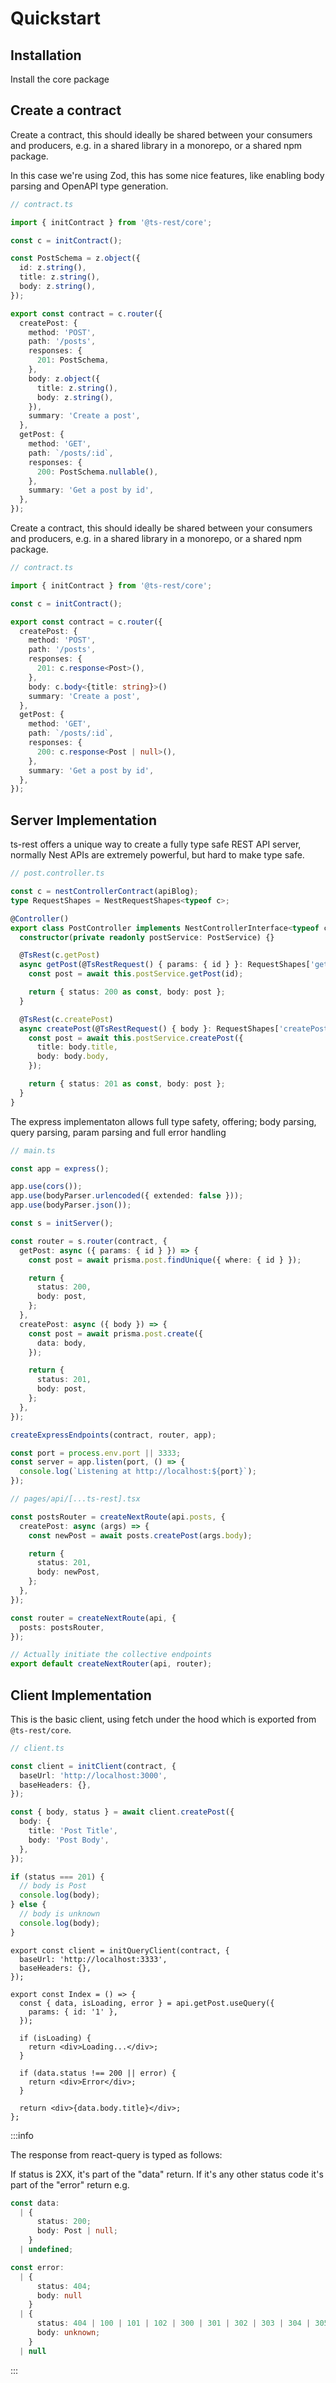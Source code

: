 
# Quickstart

## Installation

Install the core package

<InstallTabs packageName="@ts-rest/core" />

## Create a contract

<Tabs groupId="contract">
  <TabItem value="zod" label="Zod">
<p>Create a contract, this should ideally be shared between your consumers and producers, e.g. in a shared library in a monorepo, or a shared npm package.</p>

<p>
  In this case we're using Zod, this has some nice features, like enabling body
  parsing and OpenAPI type generation.
</p>

```typescript
// contract.ts

import { initContract } from '@ts-rest/core';

const c = initContract();

const PostSchema = z.object({
  id: z.string(),
  title: z.string(),
  body: z.string(),
});

export const contract = c.router({
  createPost: {
    method: 'POST',
    path: '/posts',
    responses: {
      201: PostSchema,
    },
    body: z.object({
      title: z.string(),
      body: z.string(),
    }),
    summary: 'Create a post',
  },
  getPost: {
    method: 'GET',
    path: `/posts/:id`,
    responses: {
      200: PostSchema.nullable(),
    },
    summary: 'Get a post by id',
  },
});
```

  </TabItem>
  <TabItem value="basic" label="Basic">
Create a contract, this should ideally be shared between your consumers and producers, e.g. in a shared library in a monorepo, or a shared npm package.

```typescript
// contract.ts

import { initContract } from '@ts-rest/core';

const c = initContract();

export const contract = c.router({
  createPost: {
    method: 'POST',
    path: '/posts',
    responses: {
      201: c.response<Post>(),
    },
    body: c.body<{title: string}>()
    summary: 'Create a post',
  },
  getPost: {
    method: 'GET',
    path: `/posts/:id`,
    responses: {
      200: c.response<Post | null>(),
    },
    summary: 'Get a post by id',
  },
});
```

  </TabItem>
</Tabs>

## Server Implementation

<Tabs groupId="library">
  <TabItem value="nest" label="Nest.js">
<p>ts-rest offers a unique way to create a fully type safe REST API server,
normally Nest APIs are extremely powerful, but hard to make type safe.</p>

```typescript
// post.controller.ts

const c = nestControllerContract(apiBlog);
type RequestShapes = NestRequestShapes<typeof c>;

@Controller()
export class PostController implements NestControllerInterface<typeof c> {
  constructor(private readonly postService: PostService) {}

  @TsRest(c.getPost)
  async getPost(@TsRestRequest() { params: { id } }: RequestShapes['getPost']) {
    const post = await this.postService.getPost(id);

    return { status: 200 as const, body: post };
  }

  @TsRest(c.createPost)
  async createPost(@TsRestRequest() { body }: RequestShapes['createPost']) {
    const post = await this.postService.createPost({
      title: body.title,
      body: body.body,
    });

    return { status: 201 as const, body: post };
  }
}
```

  </TabItem>
  <TabItem value="express" label="Express">
<p>The express implementaton allows full type safety, offering; body parsing, query parsing, param parsing and full error handling</p>

```typescript
// main.ts

const app = express();

app.use(cors());
app.use(bodyParser.urlencoded({ extended: false }));
app.use(bodyParser.json());

const s = initServer();

const router = s.router(contract, {
  getPost: async ({ params: { id } }) => {
    const post = await prisma.post.findUnique({ where: { id } });

    return {
      status: 200,
      body: post,
    };
  },
  createPost: async ({ body }) => {
    const post = await prisma.post.create({
      data: body,
    });

    return {
      status: 201,
      body: post,
    };
  },
});

createExpressEndpoints(contract, router, app);

const port = process.env.port || 3333;
const server = app.listen(port, () => {
  console.log(`Listening at http://localhost:${port}`);
});
```

  </TabItem>
  <TabItem value="next" label="Next.js">

```typescript
// pages/api/[...ts-rest].tsx

const postsRouter = createNextRoute(api.posts, {
  createPost: async (args) => {
    const newPost = await posts.createPost(args.body);

    return {
      status: 201,
      body: newPost,
    };
  },
});

const router = createNextRoute(api, {
  posts: postsRouter,
});

// Actually initiate the collective endpoints
export default createNextRouter(api, router);
```

  </TabItem>
</Tabs>

## Client Implementation

<Tabs groupId="client">
  <TabItem value="fetch" label="Fetch">
    <p>
      This is the basic client, using fetch under the hood which is exported
      from <code>@ts-rest/core</code>.
    </p>

```typescript
// client.ts

const client = initClient(contract, {
  baseUrl: 'http://localhost:3000',
  baseHeaders: {},
});

const { body, status } = await client.createPost({
  body: {
    title: 'Post Title',
    body: 'Post Body',
  },
});

if (status === 201) {
  // body is Post
  console.log(body);
} else {
  // body is unknown
  console.log(body);
}
```

  </TabItem>
  <TabItem value="react-query" label="React Query">

```tsx
export const client = initQueryClient(contract, {
  baseUrl: 'http://localhost:3333',
  baseHeaders: {},
});

export const Index = () => {
  const { data, isLoading, error } = api.getPost.useQuery({
    params: { id: '1' },
  });

  if (isLoading) {
    return <div>Loading...</div>;
  }

  if (data.status !== 200 || error) {
    return <div>Error</div>;
  }

  return <div>{data.body.title}</div>;
};
```

:::info

The response from react-query is typed as follows:

If status is 2XX, it's part of the "data" return. If it's any other status code it's part of the "error" return e.g.

```typescript
const data:
  | {
      status: 200;
      body: Post | null;
    }
  | undefined;
```

```typescript
const error:
  | {
      status: 404;
      body: null
    }
  | {
      status: 404 | 100 | 101 | 102 | 300 | 301 | 302 | 303 | 304 | 305 | 307 | 308 | 400 | 401 | 402 | 403 | 405 | 406 | 407 | 408 | 409 | 410 | 411 | 412 | 413 | 414 | 415 | 416 | 417 | 418 | 419 | ... 16 more ... | 511;
      body: unknown;
    }
  | null
```

:::

  </TabItem>
</Tabs>
